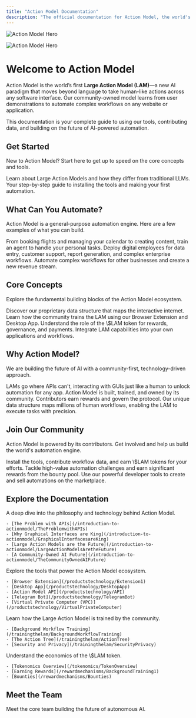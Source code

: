 ```yaml
---
title: "Action Model Documentation"
description: "The official documentation for Action Model, the world's first Large Action Model (LAM) for GUI automation."
---
```



<img
  className="block dark:hidden"
  src="/images/hero-light.png"
  alt="Action Model Hero"
/>

<img
  className="hidden dark:block"
  src="/images/hero-dark.png"
  alt="Action Model Hero"
/>

# Welcome to Action Model

Action Model is the world’s first **Large Action Model (LAM)**—a new AI paradigm that moves beyond language to take human-like actions across any software interface. Our community-owned model learns from user demonstrations to automate complex workflows on any website or application.

This documentation is your complete guide to using our tools, contributing data, and building on the future of AI-powered automation.

## Get Started

New to Action Model? Start here to get up to speed on the core concepts and tools.

<CardGroup cols={2}>
  <Card title="What are LAMs?" icon="brain-circuit" href="/introduction-to-actionmodel/LargeActionModelsAretheFuture">
    Learn about Large Action Models and how they differ from traditional LLMs.
  </Card>
  <Card title="Quickstart Guide" icon="rocket" href="/quickstart">
    Your step-by-step guide to installing the tools and making your first automation.
  </Card>
</CardGroup>

## What Can You Automate?

Action Model is a general-purpose automation engine. Here are a few examples of what you can build.

<CardGroup cols={3}>
  <Card title="Automate Your Digital Life" icon="user-circle">
    From booking flights and managing your calendar to creating content, train an agent to handle your personal tasks.
  </Card>
  <Card title="Empower Your Business" icon="building-office-2" href="/productstechnology/VirtualPrivateComputer">
    Deploy digital employees for data entry, customer support, report generation, and complex enterprise workflows.
  </Card>
  <Card title="Become a Reseller" icon="briefcase" href="/partnerships/Resellers">
    Automate complex workflows for other businesses and create a new revenue stream.
  </Card>
</CardGroup>

## Core Concepts

Explore the fundamental building blocks of the Action Model ecosystem.

<CardGroup cols={2}>
  <Card title="The Action Tree" icon="git-fork" href="/trainingthelam/ActionTree">
    Discover our proprietary data structure that maps the interactive internet.
  </Card>
  <Card title="Data Contribution" icon="database-zap" href="/productstechnology/Extension1">
    Learn how the community trains the LAM using our Browser Extension and Desktop App.
  </Card>
  <Card title="$LAM Tokenomics" icon="coins" href="/tokenomics/TokenOverview">
    Understand the role of the \$LAM token for rewards, governance, and payments.
  </Card>
  <Card title="Developer API" icon="code" href="/api-reference/introduction">
    Integrate LAM capabilities into your own applications and workflows.
  </Card>
</CardGroup>

## Why Action Model?

We are building the future of AI with a community-first, technology-driven approach.

<CardGroup cols={3}>
  <Card title="Automate Any Interface" icon="cursor-arrow-rays" href="/introduction-to-actionmodel/GraphicalInterfacesareKing">
    LAMs go where APIs can't, interacting with GUIs just like a human to unlock automation for any app.
  </Card>
  <Card title="Community-Owned AI" icon="users" href="/introduction-to-actionmodel/TheCommunityOwnedAIFuture">
    Action Model is built, trained, and owned by its community. Contributors earn rewards and govern the protocol.
  </Card>
  <Card title="Powered by the Action Tree" icon="git-fork" href="/trainingthelam/ActionTree">
    Our unique data structure maps millions of human workflows, enabling the LAM to execute tasks with precision.
  </Card>
</CardGroup>

## Join Our Community

Action Model is powered by its contributors. Get involved and help us build the world's automation engine.

<CardGroup cols={3}>
  <Card title="Contribute & Earn" icon="trophy" href="/rewardmechanisms/BackgroundTraining1">
    Install the tools, contribute workflow data, and earn \$LAM tokens for your efforts.
  </Card>
  <Card title="Explore Bounties" icon="star" href="/rewardmechanisms/Bounties">
    Tackle high-value automation challenges and earn significant rewards from the bounty pool.
  </Card>
  <Card title="Build with the API" icon="cube-transparent" href="/api-reference/introduction">
    Use our powerful developer tools to create and sell automations on the marketplace.
  </Card>
</CardGroup>


## Explore the Documentation

<AccordionGroup>
  <Accordion title="Introduction to Action Model">
    A deep dive into the philosophy and technology behind Action Model.

    - [The Problem with APIs](/introduction-to-actionmodel/TheProblemwithAPIs)
    - [Why Graphical Interfaces are King](/introduction-to-actionmodel/GraphicalInterfacesareKing)
    - [Large Action Models are the Future](/introduction-to-actionmodel/LargeActionModelsAretheFuture)
    - [A Community-Owned AI Future](/introduction-to-actionmodel/TheCommunityOwnedAIFuture)
  </Accordion>
  <Accordion title="Products & Technology">
    Explore the tools that power the Action Model ecosystem.

    - [Browser Extension](/productstechnology/Extension1)
    - [Desktop App](/productstechnology/DesktopApp)
    - [Action Model API](/productstechnology/API)
    - [Telegram Bot](/productstechnology/TelegramBot)
    - [Virtual Private Computer (VPC)](/productstechnology/VirtualPrivateComputer)
  </Accordion>
  <Accordion title="Training the LAM">
    Learn how the Large Action Model is trained by the community.

    - [Background Workflow Training](/trainingthelam/BackgroundWorkflowTraining)
    - [The Action Tree](/trainingthelam/ActionTree)
    - [Security and Privacy](/trainingthelam/SecurityPrivacy)
  </Accordion>
  <Accordion title="Tokenomics ($LAM)">
    Understand the economics of the \$LAM token.

    - [Tokenomics Overview](/tokenomics/TokenOverview)
    - [Earning Rewards](/rewardmechanisms/BackgroundTraining1)
    - [Bounties](/rewardmechanisms/Bounties)
  </Accordion>
</AccordionGroup>


## Meet the Team

Meet the core team building the future of autonomous AI.

<CardGroup cols={2}>
    <TeamMemberCard
        name="Alex 'Vector' Chen"
        title="Founder & CEO"
        description="Visionary architect of the Action Model, leading the charge to build the world's first community-owned AI automation engine."
        imageUrl="https://i.pravatar.cc/128?u=alexchen"
    />
    <TeamMemberCard
        name="Dr. Elena 'Synapse' Rostova"
        title="Chief AI Officer"
        description="Pioneering researcher in neural interfaces and the lead scientist behind the Action Tree's proprietary learning algorithms."
        imageUrl="https://i.pravatar.cc/128?u=elenarostova"
    />
    <TeamMemberCard
        name="Ben 'Kernel' Carter"
        title="Head of Protocol Engineering"
        description="Master of decentralized systems, ensuring the LAM protocol remains secure, scalable, and truly community-governed."
        imageUrl="https://i.pravatar.cc/128?u=bencarter"
    />
    <TeamMemberCard
        name="Priya 'Nexus' Singh"
        title="Head of Community & Growth"
        description="The bridge between our technology and our users, fostering a vibrant ecosystem of contributors and builders."
        imageUrl="https://i.pravatar.cc/128?u=priyasingh"
    />
    <TeamMemberCard
        name="Sam 'Cypher' O'Connell"
        title="Lead Security Architect"
        description="Guardian of the Action Model, dedicated to building a privacy-first platform that users can trust with their digital lives."
        imageUrl="https://i.pravatar.cc/128?u=samoconnell"
    />
    <TeamMemberCard
        name="Maria 'Aura' Garcia"
        title="Head of Product & UX"
        description="Crafting intuitive experiences that make sophisticated AI automation accessible to everyone, from power users to enterprises."
        imageUrl="https://i.pravatar.cc/128?u=mariagarcia"
    />
    <TeamMemberCard
        name="Jake 'Forge' Sullivan"
        title="Lead Agent Developer"
        description="Building the army of digital employees, turning complex workflows into seamless, autonomous actions on our VPC platform."
        imageUrl="https://i.pravatar.cc/128?u=jakesullivan"
    />
    <TeamMemberCard
        name="Olivia 'Relay' Kim"
        title="Head of Partnerships"
        description="Expanding the Action Model's reach by forging strategic alliances and enabling developers to build on our core API."
        imageUrl="https://i.pravatar.cc/128?u=oliviakim"
    />
 </CardGroup>